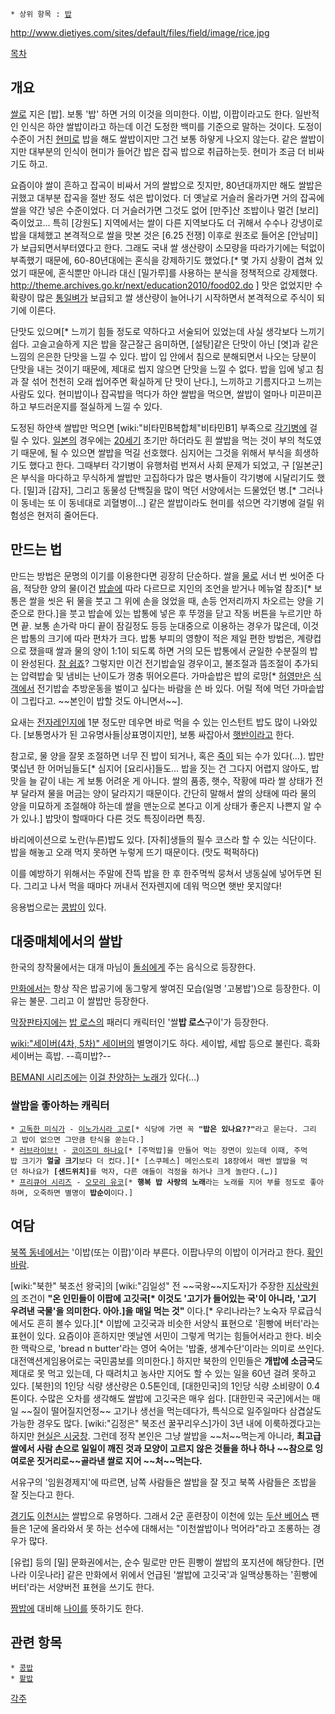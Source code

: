  * 상위 항목 : [[밥]]

http://www.dietiyes.com/sites/default/files/field/image/rice.jpg

[[목차]]
== 개요 ==
[[쌀]]로 지은 [밥]. 보통 '밥' 하면 거의 이것을 의미한다. 이밥, 이팝이라고도 한다. 일반적인 인식은 하얀 쌀밥이라고 하는데 이건 도정한 백미를 기준으로 말하는 것이다. 도정이 수준이 거친 [[현미]]로 밥을 해도 쌀밥이지만 그건 보통 하얗게 나오지 않는다. 같은 쌀밥이지만 대부분의 인식이 현미가 들어간 밥은 잡곡 밥으로 취급하는듯. 현미가 조금 더 비싸기도 하고.

요즘이야 쌀이 흔하고 잡곡이 비싸서 거의 쌀밥으로 짓지만, 80년대까지만 해도 쌀밥은 귀했고 대부분 잡곡을 절반 정도 섞은 밥이었다. 더 옛날로 거슬러 올라가면 거의 잡곡에 쌀을 약간 넣은 수준이었다. 더 거슬러가면 그것도 없어 [만주]산 조밥이나 멀건 [보리]죽이었고… 특히 [강원도] 지역에서는 쌀이 다른 지역보다도 더 귀해서 수수나 강냉이로 밥을 대체했고 본격적으로 쌀을 맛본 것은 [6.25 전쟁] 이후로 원조로 들어온 [안남미]가 보급되면서부터였다고 한다. 그래도 국내 쌀 생산량이 소모량을 따라가기에는 턱없이 부족했기 때문에, 60-80년대에는 혼식을 강제하기도 했었다.[* 몇 가지 상황이 겹쳐 있었기 때문에, 혼식뿐만 아니라 대신 [밀가루]를 사용하는 분식을 정책적으로 강제했다. http://theme.archives.go.kr/next/education2010/food02.do ] 맛은 없었지만 수확량이 많은 [[통일벼]]가 보급되고 쌀 생산량이 늘어나기 시작하면서 본격적으로 주식이 되기에 이른다. 

단맛도 있으며[* 느끼기 힘들 정도로 약하다고 서술되어 있었는데 사실 생각보다 느끼기 쉽다. 고슬고슬하게 지은 밥을 잘근잘근 음미하면, [설탕]같은 단맛이 아닌 [엿]과 같은 느낌의 은은한 단맛을 느낄 수 있다. 밥이 입 안에서 침으로 분해되면서 나오는 당분이 단맛을 내는 것이기 때문에, 제대로 씹지 않으면 단맛을 느낄 수 없다. 밥을 입에 넣고 침과 잘 섞어 천천히 오래 씹어주면 확실하게 단 맛이 난다.], 느끼하고 기름지다고 느끼는 사람도 있다. 현미밥이나 잡곡밥을 먹다가 하얀 쌀밥을 먹으면, 쌀밥이 얼마나 미끈미끈하고 부드러운지를 절실하게 느낄 수 있다. 

도정된 하얀색 쌀밥만 먹으면 [wiki:"비타민B복합체"비타민B1] 부족으로 [[각기병]]에 걸릴 수 있다. [[일본]]의 경우에는 [[20세기]] 초기만 하더라도 흰 쌀밥을 먹는 것이 부의 척도였기 때문에, 될 수 있으면 쌀밥을 먹길 선호했다. 심지어는 그것을 위해서 부식을 희생하기도 했다고 한다. 그때부터 각기병이 유행처럼 번져서 사회 문제가 되었고, 구 [일본군]은 부식을 마다하고 무식하게 쌀밥만 고집하다가 많은 병사들이 각기병에 시달리기도 했다. [밀]과 [감자], 그리고 동물성 단백질을 많이 먹던 서양에서는 드물었던 병.[* 그러나 이 동네는 또 이 동네대로 괴혈병이…] 같은 쌀밥이라도 현미를 섞으면 각기병에 걸릴 위험성은 현저히 줄어든다. 

== 만드는 법 ==
만드는 방법은 문명의 이기를 이용한다면 굉장히 단순하다. 쌀을 [[물]]로 서너 번 씻어준 다음, 적당한 양의 물(이건 [[밥솥]]에 따라 다르므로 지인의 조언을 받거나 메뉴얼 참조)[* 보통은 쌀을 씻은 뒤 물을 붓고 그 위에 손을 얹었을 때, 손등 언저리까지 차오르는 양을 기준으로 한다.]을 붓고 밥솥에 있는 밥통에 넣은 후 뚜껑을 닫고 작동 버튼을 누르기만 하면 끝. 보통 손가락 마디 끝이 잠길정도 등등 눈대중으로 이용하는 경우가 많은데, 이것은 밥통의 크기에 따라 편차가 크다. 밥통 부피의 영향이 적은 제일 편한 방법은, 계량컵으로 쟀을때 쌀과 물의 양이 1:1이 되도록 하면 거의 모든 밥통에서 균일한 수분질의 밥이 완성된다. [[참 쉽죠]]? 그렇지만 이건 전기밥솥일 경우이고, 불조절과 뜸조절이 추가되는 압력밥솥 및 냄비는 난이도가 껑충 뛰어오른다. 가마솥밥은 밥의 로망[* [[허영만]]은 [[식객]]에서 전기밥솥 추방운동을 벌이고 싶다는 바람을 쓴 바 있다. 어릴 적에 먹던 가마솥밥이 그립다고. ~~본인이 밥할 것도 아니면서~~].

요새는 [[전자레인지]]에 1분 정도만 데우면 바로 먹을 수 있는 인스턴트 밥도 많이 나와있다. [보통명사가 된 고유명사들|상표명이지만], 보통 싸잡아서 [[햇반]]이라고 한다.

참고로, 물 양을 잘못 조절하면 너무 진 밥이 되거나, 혹은 [[죽]]이 되는 수가 있다(…). 밥만 몇십년 한 어머님들도[* 심지어 [요리사]들도… 밥을 짓는 건 그다지 어렵지 않아도, 밥맛을 늘 같이 내는 게 보통 어려운 게 아니다. 쌀의 품종, 햇수, 작황에 따라 쌀 상태가 전부 달라져 물을 머금는 양이 달라지기 때문이다. 간단히 말해서 쌀의 상태에 따라 물의 양을 미묘하게 조절해야 하는데 쌀을 맨눈으로 본다고 이게 상태가 좋은지 나쁜지 알 수가 있나.] 밥맛이 할때마다 다른 것도 특징이라면 특징.

바리에이션으로 노란(누른)밥도 있다. [자취]생들의 필수 코스라 할 수 있는 식단이다. 밥을 해놓고 오래 먹지 못하면 누렇게 뜨기 때문이다. (맛도 퍽퍽하다) 

이를 예방하기 위해서는 주말에 잔뜩 밥을 한 후 한주먹씩 뭉쳐서 냉동실에 넣어두면 된다. 그리고 나서 먹을 때마다 꺼내서 전자렌지에 데워 먹으면 햇반 못지않다! 

응용법으로는 [[콩밥]]이 있다. 

== 대중매체에서의 쌀밥 ==
한국의 창작물에서는 대개 마님이 [[돌쇠]]에게 주는 음식으로 등장한다.

[[만화]]에서는 항상 작은 밥공기에 동그랗게 쌓여진 모습(일명 '고봉밥')으로 등장한다. 이유는 불문. 그리고 이 쌀밥만 등장한다. 

[[막장판타지]]에는 [[밥 로스]]의 패러디 캐릭터인 '쌀'''밥 로스'''구이'가 등장한다.

[[wiki:"세이버(4차, 5차)" 세이버]]의 별명이기도 하다. 세이밥, 세밥 등으로 불린다. 흑화 세이버는 흑밥. --흑미밥?--

[[BEMANI 시리즈]]에는 [[お米の美味しい炊き方|이걸 찬양하는 노래]]가 있다(…)

=== 쌀밥을 좋아하는 캐릭터 ===
 * [[고독한 미식가]] - [[이노가시라 고로]][* 식당에 가면 꼭 '''"밥은 있나요??"'''라고 묻는다. 그리고 밥이 없으면 그만큼 탄식을 쏟는다.]
 * [[러브라이브!]] - [[코이즈미 하나요]][* [주먹밥]을 만들어 먹는 장면이 있는데 이때, 주먹밥 크기가 '''얼굴 크기'''보다 더 컸다.][* [스쿠페스] 메인스토리 18장에서 매번 쌀밥을 먹던 하나요가 '''[샌드위치]'''를 먹자, 다른 애들이 걱정을 하거나 크게 놀란다.(…)]
 * [[프리큐어 시리즈]] - [[오모리 유코]][* '''행복 밥 사랑의 노래'''라는 노래를 지어 부를 정도로 좋아하며, 오죽하면 별명이 '''밥순이'''이다.]

== 여담 ==
[[북한|북쪽 동네]]에서는 '이밥(또는 이팝)'이라 부른다. 이팝나무의 이밥이 이거라고 한다. [[확인바람]].

[wiki:"북한" 북조선 왕국]의 [wiki:"김일성" 전 ~~국왕~~지도자]가 주장한 [[지상락원]]의 조건이 '''"온 인민들이 이팝에 고깃국[* 이것도 '고기가 들어있는 국'이 아니라, '고기 우려낸 국물'을 의미한다. 아아.]을 매일 먹는 것"''' 이다.[* 우리나라는? 노숙자 무료급식에서도 흔히 볼수 있다.][* 이밥에 고깃국과 비슷한 서양식 표현으로 '흰빵에 버터'라는 표현이 있다. 요즘이야 흔하지만 옛날엔 서민이 그렇게 먹기는 힘들어서라고 한다. 비슷한 맥락으로, 'bread n butter'라는 영어 숙어는 '밥줄, 생계수단'이라는 의미로 쓰인다. 대전액션게임용어로는 국민콤보를 의미한다.] 하지만 북한의 인민들은 '''개밥에 소금국'''도 제대로 못 먹고 있는데, 다 때려치고 농사만 지어도 할 수 있는 일을 60년 걸려 못하고 있다. [북한]의 1인당 식량 생산량은 0.5톤인데, [대한민국]의 1인당 식량 소비량이 0.4톤이다. 수많은 오차를 생각해도 쌀밥에 고깃국은 매우 쉽다. [대한민국 국군]에서는 매일 ~~질이 떨어질지언정~~ 고기나 생선을 먹는데다가, 특식으로 일주일마다 삼겹살도 가능한 경우도 많다. [wiki:"김정은" 북조선 꿀꾸리우스]가이 3년 내에 이룩하겠다고는 하지만 [[현실은 시궁창]]. 그런데 정작 본인은 그냥 쌀밥을 ~~처~~먹는게 아니라, '''최고급 쌀에서 사람 손으로 일일이 깨진 것과 모양이 고르지 않은 것들을 하나 하나 ~~참으로 잉여로운 짓거리로~~골라낸 쌀로 지어 ~~처~~먹는다.'''

서유구의 '임원경제지'에 따르면, 남쪽 사람들은 쌀밥을 잘 짓고 북쪽 사람들은 조밥을 잘 짓는다고 한다.

[[경기도]] [[이천시]]는 쌀밥으로 유명하다. 그래서 2군 훈련장이 이천에 있는 [[두산 베어스]] 팬들은 1군에 올라와서 못 하는 선수에 대해서는 "이천쌀밥이나 먹어라"라고 조롱하는 경우가 많다.

[유럽] 등의 [밀] 문화권에서는, 순수 밀로만 만든 흰빵이 쌀밥의 포지션에 해당한다. [먼나라 이웃나라] 같은 만화에서 위에서 언급된 '쌀밥에 고깃국'과 일맥상통하는 '흰빵에 버터'라는 서양버전 표현을 쓰기도 한다.

[[짬밥]]에 대비해 [[나이]]를 뜻하기도 한다.

== 관련 항목 ==
 * [[콩밥]]
 * [[팥밥]]

[[각주]]
